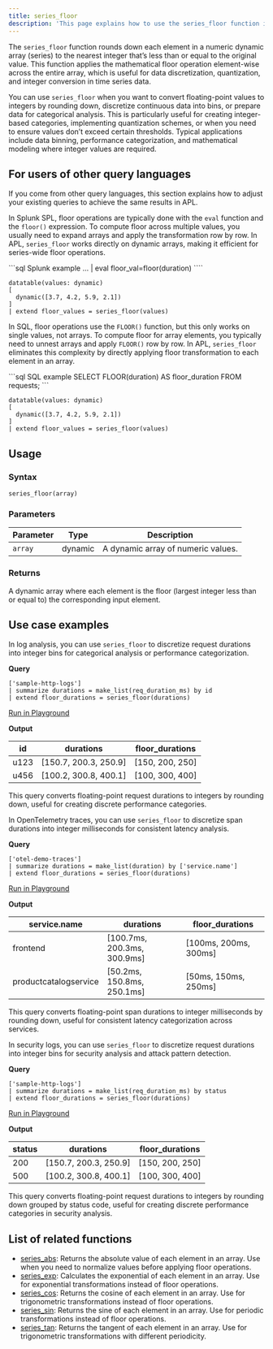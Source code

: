 ```yaml
---
title: series_floor
description: 'This page explains how to use the series_floor function in APL.'
---
```


The `series_floor` function rounds down each element in a numeric dynamic array (series) to the nearest integer that’s less than or equal to the original value. This function applies the mathematical floor operation element-wise across the entire array, which is useful for data discretization, quantization, and integer conversion in time series data.

You can use `series_floor` when you want to convert floating-point values to integers by rounding down, discretize continuous data into bins, or prepare data for categorical analysis. This is particularly useful for creating integer-based categories, implementing quantization schemes, or when you need to ensure values don’t exceed certain thresholds. Typical applications include data binning, performance categorization, and mathematical modeling where integer values are required.

## For users of other query languages

If you come from other query languages, this section explains how to adjust your existing queries to achieve the same results in APL.

<AccordionGroup>
<Accordion title="Splunk SPL users">

In Splunk SPL, floor operations are typically done with the `eval` function and the `floor()` expression. To compute floor across multiple values, you usually need to expand arrays and apply the transformation row by row. In APL, `series_floor` works directly on dynamic arrays, making it efficient for series-wide floor operations.

<CodeGroup>
```sql Splunk example
... | eval floor_val=floor(duration)
````

```kusto APL equivalent
datatable(values: dynamic)
[
  dynamic([3.7, 4.2, 5.9, 2.1])
]
| extend floor_values = series_floor(values)
```

</CodeGroup>

</Accordion>
<Accordion title="ANSI SQL users">

In SQL, floor operations use the `FLOOR()` function, but this only works on single values, not arrays. To compute floor for array elements, you typically need to unnest arrays and apply `FLOOR()` row by row. In APL, `series_floor` eliminates this complexity by directly applying floor transformation to each element in an array.

<CodeGroup>
```sql SQL example
SELECT FLOOR(duration) AS floor_duration
FROM requests;
```

```kusto APL equivalent
datatable(values: dynamic)
[
  dynamic([3.7, 4.2, 5.9, 2.1])
]
| extend floor_values = series_floor(values)
```

</CodeGroup>

</Accordion>
</AccordionGroup>

## Usage

### Syntax

```kusto
series_floor(array)
```

### Parameters

| Parameter | Type    | Description                        |
| --------- | ------- | ---------------------------------- |
| `array`   | dynamic | A dynamic array of numeric values. |

### Returns

A dynamic array where each element is the floor (largest integer less than or equal to) the corresponding input element.

## Use case examples

<Tabs>
<Tab title="Log analysis">

In log analysis, you can use `series_floor` to discretize request durations into integer bins for categorical analysis or performance categorization.

**Query**

```kusto
['sample-http-logs']
| summarize durations = make_list(req_duration_ms) by id
| extend floor_durations = series_floor(durations)
```

[Run in Playground](https://play.axiom.co/axiom-play-qf1k/query?initForm=%7B%22apl%22%3A%22%5B'sample-http-logs'%5D%20%7C%20summarize%20durations%20%3D%20make_list(req_duration_ms)%20by%20id%20%7C%20extend%20floor_durations%20%3D%20series_floor(durations)%22%7D)

**Output**

| id   | durations           | floor_durations    |
| ---- | ------------------- | ------------------ |
| u123 | [150.7, 200.3, 250.9] | [150, 200, 250] |
| u456 | [100.2, 300.8, 400.1] | [100, 300, 400] |

This query converts floating-point request durations to integers by rounding down, useful for creating discrete performance categories.

</Tab>
<Tab title="OpenTelemetry traces">

In OpenTelemetry traces, you can use `series_floor` to discretize span durations into integer milliseconds for consistent latency analysis.

**Query**

```kusto
['otel-demo-traces']
| summarize durations = make_list(duration) by ['service.name']
| extend floor_durations = series_floor(durations)
```

[Run in Playground](https://play.axiom.co/axiom-play-qf1k/query?initForm=%7B%22apl%22%3A%22%5B'otel-demo-traces'%5D%20%7C%20summarize%20durations%20%3D%20make_list(duration)%20by%20%5B'service.name'%5D%20%7C%20extend%20floor_durations%20%3D%20series_floor(durations)%22%7D)

**Output**

| service.name          | durations                | floor_durations         |
| --------------------- | ------------------------ | ----------------------- |
| frontend              | [100.7ms, 200.3ms, 300.9ms] | [100ms, 200ms, 300ms] |
| productcatalogservice | [50.2ms, 150.8ms, 250.1ms]  | [50ms, 150ms, 250ms]  |

This query converts floating-point span durations to integer milliseconds by rounding down, useful for consistent latency categorization across services.

</Tab>
<Tab title="Security logs">

In security logs, you can use `series_floor` to discretize request durations into integer bins for security analysis and attack pattern detection.

**Query**

```kusto
['sample-http-logs']
| summarize durations = make_list(req_duration_ms) by status
| extend floor_durations = series_floor(durations)
```

[Run in Playground](https://play.axiom.co/axiom-play-qf1k/query?initForm=%7B%22apl%22%3A%22%5B'sample-http-logs'%5D%20%7C%20summarize%20durations%20%3D%20make_list(req_duration_ms)%20by%20status%20%7C%20extend%20floor_durations%20%3D%20series_floor(durations)%22%7D)

**Output**

| status | durations           | floor_durations    |
| ------ | ------------------- | ------------------ |
| 200    | [150.7, 200.3, 250.9] | [150, 200, 250] |
| 500    | [100.2, 300.8, 400.1] | [100, 300, 400] |

This query converts floating-point request durations to integers by rounding down grouped by status code, useful for creating discrete performance categories in security analysis.

</Tab>
</Tabs>

## List of related functions

- [series_abs](/apl/scalar-functions/time-series/series-abs): Returns the absolute value of each element in an array. Use when you need to normalize values before applying floor operations.
- [series_exp](/apl/scalar-functions/time-series/series-exp): Calculates the exponential of each element in an array. Use for exponential transformations instead of floor operations.
- [series_cos](/apl/scalar-functions/time-series/series-cos): Returns the cosine of each element in an array. Use for trigonometric transformations instead of floor operations.
- [series_sin](/apl/scalar-functions/time-series/series-sin): Returns the sine of each element in an array. Use for periodic transformations instead of floor operations.
- [series_tan](/apl/scalar-functions/time-series/series-tan): Returns the tangent of each element in an array. Use for trigonometric transformations with different periodicity.
